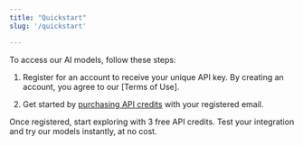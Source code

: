 ```yaml
---
title: "Quickstart"
slug: '/quickstart'

---
```


To access our AI models, follow these steps:

1. Register for an account to receive your unique API key. By creating an account, you agree to our [Terms of Use].

2. Get started by [purchasing API credits](https://buy.stripe.com/eVa6qG94ibPRbUAdQQ) with your registered email.

<Note>
Once registered, start exploring with 3 free API credits. Test your integration and try our models instantly, at no cost.
  <Note />